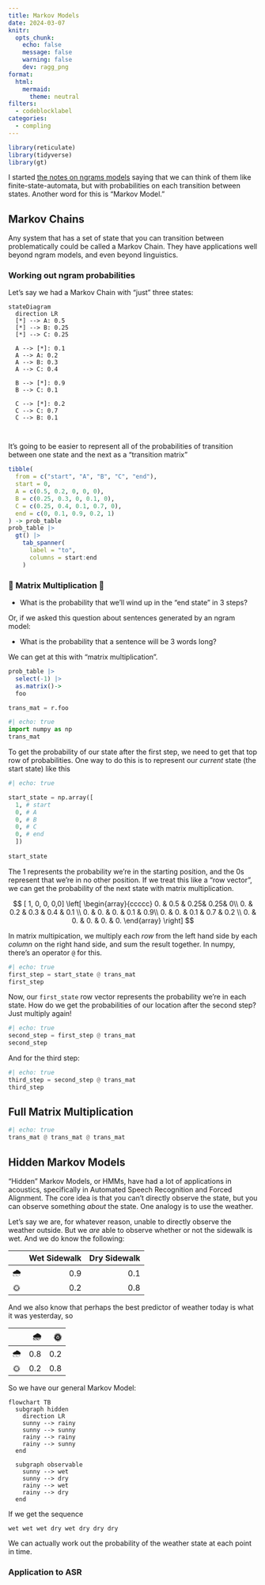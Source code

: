 ```yaml
---
title: Markov Models
date: 2024-03-07
knitr: 
  opts_chunk: 
    echo: false
    message: false
    warning: false
    dev: ragg_png
format:
  html:
    mermaid:
      theme: neutral
filters: 
  - codeblocklabel
categories:
  - compling
---
```


```r
library(reticulate)
library(tidyverse)
library(gt)
```

I started [the notes on ngrams models](04_ngrams.qmd) saying that we can think of them like finite-state-automata, but with probabilities on each transition between states. Another word for this is "Markov Model."

## Markov Chains

Any system that has a set of state that you can transition between problematically could be called a Markov Chain. They have applications well beyond ngram models, and even beyond linguistics.

### Working out ngram probabilities

Let's say we had a Markov Chain with "just" three states:

```mermaid
stateDiagram
  direction LR
  [*] --> A: 0.5
  [*] --> B: 0.25
  [*] --> C: 0.25
  
  A --> [*]: 0.1
  A --> A: 0.2
  A --> B: 0.3
  A --> C: 0.4
  
  B --> [*]: 0.9
  B --> C: 0.1
  
  C --> [*]: 0.2
  C --> C: 0.7
  C --> B: 0.1
  
  
```

It's going to be easier to represent all of the probabilities of transition between one state and the next as a "transition matrix"

```r
tibble(
  from = c("start", "A", "B", "C", "end"),
  start = 0,
  A = c(0.5, 0.2, 0, 0, 0),
  B = c(0.25, 0.3, 0, 0.1, 0),
  C = c(0.25, 0.4, 0.1, 0.7, 0),
  end = c(0, 0.1, 0.9, 0.2, 1)
) -> prob_table
prob_table |> 
  gt() |> 
    tab_spanner(
      label = "to",
      columns = start:end
    )
```

### 👻 Matrix Multiplication 🤖

-   What is the probability that we'll wind up in the "end state" in 3 steps?

Or, if we asked this question about sentences generated by an ngram model:

-   What is the probability that a sentence will be 3 words long?

We can get at this with "matrix multiplication".

```r
prob_table |> 
  select(-1) |> 
  as.matrix()->
  foo
```

```python
trans_mat = r.foo
```

```python
#| echo: true
import numpy as np
trans_mat
```

To get the probability of our state after the first step, we need to get that top row of probabilities. One way to do this is to represent our *current* state (the start state) like this

```python
#| echo: true

start_state = np.array([
  1, # start 
  0, # A 
  0, # B
  0, # C
  0, # end
  ])
  
start_state
```

The 1 represents the probability we're in the starting position, and the 0s represent that we're in no other position. If we treat this like a "row vector", we can get the probability of the next state with matrix multiplication.

$$
[ 1, 0, 0, 0,0] \left[ \begin{array}{ccccc}
0.  & 0.5 & 0.25& 0.25& 0\\
0.  & 0.2 & 0.3 & 0.4 & 0.1 \\
0.  & 0.  & 0.  & 0.1 & 0.9\\
0.  & 0.  & 0.1 & 0.7 & 0.2 \\
0.  & 0.  & 0.  & 0.  & 0.  \end{array} \right]
$$

In matrix multipication, we multiply each *row* from the left hand side by each *column* on the right hand side, and sum the result together. In numpy, there's an operator `@` for this.

```python
#| echo: true
first_step = start_state @ trans_mat
first_step
```

Now, our `first_state` row vector represents the probability we're in each state. How do we get the probabilities of our location after the second step? Just multiply again!

```python
#| echo: true
second_step = first_step @ trans_mat
second_step
```

And for the third step:

```python
#| echo: true
third_step = second_step @ trans_mat
third_step
```

::: {.callout-note collapse="true"}
## Full Matrix Multiplication

```python
#| echo: true
trans_mat @ trans_mat @ trans_mat
```
:::

## Hidden Markov Models

"Hidden" Markov Models, or HMMs, have had a lot of applications in acoustics, specifically in Automated Speech Recognition and Forced Alignment. The core idea is that you can't directly observe the state, but you can observe something *about* the state. One analogy is to use the weather.

Let's say we are, for whatever reason, unable to directly observe the weather outside. But we *are* able to observe whether or not the sidewalk is wet. And we do know the following:

|     | Wet Sidewalk | Dry Sidewalk |
|:---:|-------------:|-------------:|
| 🌧️  |          0.9 |          0.1 |
| 🌞  |          0.2 |          0.8 |

And we also know that perhaps the best predictor of weather today is what it was yesterday, so

|     |  🌧️ |  🌞 |
|:---:|----:|----:|
| 🌧️  | 0.8 | 0.2 |
| 🌞  | 0.2 | 0.8 |

So we have our general Markov Model:

```mermaid
flowchart TB
  subgraph hidden
    direction LR
    sunny --> rainy
    sunny --> sunny
    rainy --> rainy
    rainy --> sunny
  end
  
  subgraph observable
    sunny --> wet
    sunny --> dry
    rainy --> wet
    rainy --> dry
  end
```

If we get the sequence

```         
wet wet wet dry wet dry dry dry
```

We can actually work out the probability of the weather state at each point in time.

### Application to ASR
